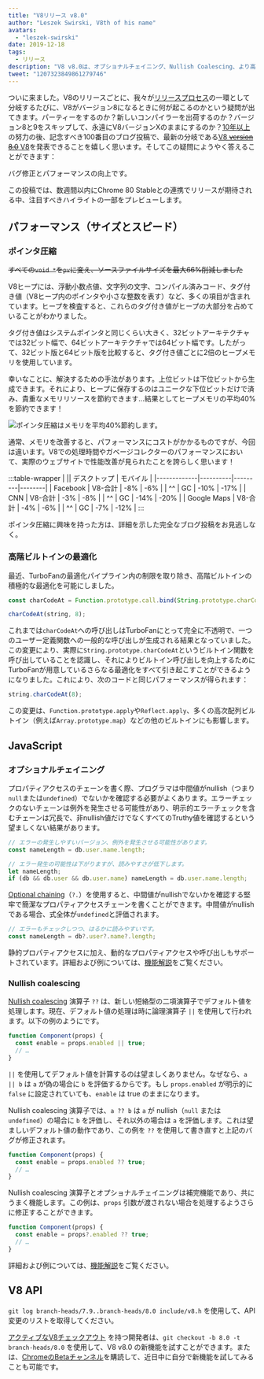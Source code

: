```yaml
---
title: "V8リリース v8.0"
author: "Leszek Swirski, V8th of his name"
avatars: 
  - "leszek-swirski"
date: 2019-12-18
tags: 
  - リリース
description: "V8 v8.0は、オプショナルチェイニング、Nullish Coalescing、より高速な高階ビルトインを特徴としています。— さらに、ポインタ圧縮のおかげでメモリ使用量が40%削減されました、大したことですね。"
tweet: "1207323849861279746"
---
```


<!-- はい、これはSVGです。これを作るのにどれだけ時間を費やしたのかは聞かないでください。 -->
<!-- markdownlint-capture -->
<!-- markdownlint-disable no-inline-html -->

<FullWidthImage />

<!-- markdownlint-restore -->

ついに来ました。V8のリリースごとに、我々が[リリースプロセス](/docs/release-process)の一環として分岐するたびに、V8がバージョン8になるときに何が起こるのかという疑問が出てきます。パーティーをするのか？新しいコンパイラーを出荷するのか？バージョン8と9をスキップして、永遠にV8バージョンXのままにするのか？[10年以上](/blog/10-years)の努力の後、記念すべき100番目のブログ投稿で、最新の分岐である[V8 ~~version 8.0~~ V8](https://chromium.googlesource.com/v8/v8.git/+log/branch-heads/8.0)を発表できることを嬉しく思います。そしてこの疑問にようやく答えることができます：

<!--truncate-->
バグ修正とパフォーマンスの向上です。

この投稿では、数週間以内にChrome 80 Stableとの連携でリリースが期待される中、注目すべきハイライトの一部をプレビューします。

## パフォーマンス（サイズとスピード）

### ポインタ圧縮

~~すべての`void *`を`pv`に変え、ソースファイルサイズを最大66%削減しました~~

V8ヒープには、浮動小数点値、文字列の文字、コンパイル済みコード、タグ付き値（V8ヒープ内のポインタや小さな整数を表す）など、多くの項目が含まれています。ヒープを検査すると、これらのタグ付き値がヒープの大部分を占めていることがわかりました。

タグ付き値はシステムポインタと同じくらい大きく、32ビットアーキテクチャでは32ビット幅で、64ビットアーキテクチャでは64ビット幅です。したがって、32ビット版と64ビット版を比較すると、タグ付き値ごとに2倍のヒープメモリを使用しています。

幸いなことに、解決するための手法があります。上位ビットは下位ビットから生成できます。それにより、ヒープに保存するのはユニークな下位ビットだけで済み、貴重なメモリリソースを節約できます...結果としてヒープメモリの平均40%を節約できます！

![ポインタ圧縮はメモリを平均40%節約します。](/_img/v8-release-80/pointer-compression-chart.svg)

通常、メモリを改善すると、パフォーマンスにコストがかかるものですが、今回は違います。V8での処理時間やガベージコレクターのパフォーマンスにおいて、実際のウェブサイトで性能改善が見られたことを誇らしく思います！

:::table-wrapper
| || デスクトップ | モバイル |
|-------------|----------|---------|--------|
| Facebook | V8-合計 | -8% | -6% |
| ^^ | GC | -10% | -17% |
| CNN | V8-合計 | -3% | -8% |
| ^^ | GC | -14% | -20% |
| Google Maps | V8-合計 | -4% | -6% |
| ^^ | GC | -7% | -12% |
:::

ポインタ圧縮に興味を持った方は、詳細を示した完全なブログ投稿をお見逃しなく。

### 高階ビルトインの最適化

最近、TurboFanの最適化パイプライン内の制限を取り除き、高階ビルトインの積極的な最適化を可能にしました。

```js
const charCodeAt = Function.prototype.call.bind(String.prototype.charCodeAt);

charCodeAt(string, 8);
```

これまでは`charCodeAt`への呼び出しはTurboFanにとって完全に不透明で、一つのユーザー定義関数への一般的な呼び出しが生成される結果となっていました。この変更により、実際に`String.prototype.charCodeAt`というビルトイン関数を呼び出していることを認識し、それによりビルトイン呼び出しを向上するためにTurboFanが用意しているさらなる最適化をすべて引き起こすことができるようになりました。これにより、次のコードと同じパフォーマンスが得られます：

```js
string.charCodeAt(8);
```

この変更は、`Function.prototype.apply`や`Reflect.apply`、多くの高次配列ビルトイン（例えば`Array.prototype.map`）などの他のビルトインにも影響します。

## JavaScript

### オプショナルチェイニング

プロパティアクセスのチェーンを書く際、プログラマは中間値がnullish（つまり`null`または`undefined`）でないかを確認する必要がよくあります。エラーチェックのないチェーンは例外を発生させる可能性があり、明示的エラーチェックを含むチェーンは冗長で、非nullish値だけでなくすべてのTruthy値を確認するという望ましくない結果があります。

```js
// エラーの発生しやすいバージョン、例外を発生させる可能性があります。
const nameLength = db.user.name.length;

// エラー発生の可能性は下がりますが、読みやすさが低下します。
let nameLength;
if (db && db.user && db.user.name) nameLength = db.user.name.length;
```

[Optional chaining](https://v8.dev/features/optional-chaining)（`?.`）を使用すると、中間値がnullishでないかを確認する堅牢で簡潔なプロパティアクセスチェーンを書くことができます。中間値がnullishである場合、式全体が`undefined`と評価されます。

```js
// エラーもチェックしつつ、はるかに読みやすいです。
const nameLength = db?.user?.name?.length;
```

静的プロパティアクセスに加え、動的なプロパティアクセスや呼び出しもサポートされています。詳細および例については、[機能解説](https://v8.dev/features/optional-chaining)をご覧ください。

### Nullish coalescing

[Nullish coalescing](https://v8.dev/features/nullish-coalescing) 演算子 `??` は、新しい短絡型の二項演算子でデフォルト値を処理します。現在、デフォルト値の処理は時に論理演算子 `||` を使用して行われます。以下の例のようにです。

```js
function Component(props) {
  const enable = props.enabled || true;
  // …
}
```

`||` を使用してデフォルト値を計算するのは望ましくありません。なぜなら、`a || b` は `a` が偽の場合に `b` を評価するからです。もし `props.enabled` が明示的に `false` に設定されていても、`enable` は true のままになります。

Nullish coalescing 演算子では、`a ?? b` は `a` が nullish（`null` または `undefined`）の場合に `b` を評価し、それ以外の場合は `a` を評価します。これは望ましいデフォルト値の動作であり、この例を `??` を使用して書き直すと上記のバグが修正されます。

```js
function Component(props) {
  const enable = props.enabled ?? true;
  // …
}
```

Nullish coalescing 演算子とオプショナルチェイニングは補完機能であり、共にうまく機能します。この例は、`props` 引数が渡されない場合を処理するようさらに修正することができます。

```js
function Component(props) {
  const enable = props?.enabled ?? true;
  // …
}
```

詳細および例については、[機能解説](https://v8.dev/features/nullish-coalescing)をご覧ください。

## V8 API

`git log branch-heads/7.9..branch-heads/8.0 include/v8.h` を使用して、API変更のリストを取得してください。

[アクティブなV8チェックアウト](/docs/source-code#using-git) を持つ開発者は、`git checkout -b 8.0 -t branch-heads/8.0` を使用して、V8 v8.0 の新機能を試すことができます。または、[ChromeのBetaチャンネル](https://www.google.com/chrome/browser/beta.html)を購読して、近日中に自分で新機能を試してみることも可能です。
